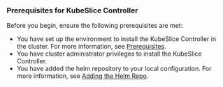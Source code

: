 ### Prerequisites for KubeSlice Controller 
Before you begin, ensure the following prerequisites are met:

* You have set up the environment to install the KubeSlice Controller in the cluster. For 
more information, see [Prerequisites](#prerequisites).
* You have cluster administrator privileges to install the KubeSlice Controller.
* You have added the helm repository to your local configuration. For more information, 
see [Adding the Helm Repo](#adding-the-helm-repo).